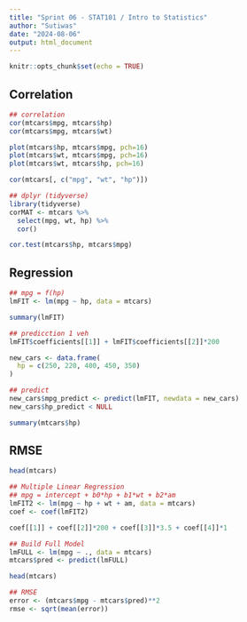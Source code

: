 ```yaml
---
title: "Sprint 06 - STAT101 / Intro to Statistics"
author: "Sutiwas"
date: "2024-08-06"
output: html_document
---
```


```r
knitr::opts_chunk$set(echo = TRUE)
```

## Correlation

```r
## correlation
cor(mtcars$mpg, mtcars$hp)
cor(mtcars$mpg, mtcars$wt)

plot(mtcars$hp, mtcars$mpg, pch=16)
plot(mtcars$wt, mtcars$mpg, pch=16)
plot(mtcars$wt, mtcars$hp, pch=16)

cor(mtcars[, c("mpg", "wt", "hp")])

## dplyr (tidyverse)
library(tidyverse)
corMAT <- mtcars %>%
  select(mpg, wt, hp) %>%
  cor()

cor.test(mtcars$hp, mtcars$mpg)

```

## Regression

```r
## mpg = f(hp)
lmFIT <- lm(mpg ~ hp, data = mtcars)

summary(lmFIT)

## predicction 1 veh
lmFIT$coefficients[[1]] + lmFIT$coefficients[[2]]*200

new_cars <- data.frame(
  hp = c(250, 220, 400, 450, 350)
)

## predict
new_cars$mpg_predict <- predict(lmFIT, newdata = new_cars)
new_cars$hp_predict < NULL

summary(mtcars$hp)
```

## RMSE

```r
head(mtcars)

## Multiple Linear Regression
## mpg = intercept + b0*hp + b1*wt + b2*am
lmFIT2 <- lm(mpg ~ hp + wt + am, data = mtcars)
coef <- coef(lmFIT2)

coef[[1]] + coef[[2]]*200 + coef[[3]]*3.5 + coef[[4]]*1

## Build Full Model
lmFULL <- lm(mpg ~ ., data = mtcars)
mtcars$pred <- predict(lmFULL)

head(mtcars)

## RMSE
error <- (mtcars$mpg - mtcars$pred)**2
rmse <- sqrt(mean(error))
```
